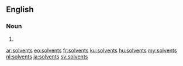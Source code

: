 ==English==

===Noun===
{{head|en|noun plural form}}

# {{plural of|solvent|lang=en}}

[[ar:solvents]]
[[eo:solvents]]
[[fr:solvents]]
[[ku:solvents]]
[[hu:solvents]]
[[my:solvents]]
[[nl:solvents]]
[[ja:solvents]]
[[sv:solvents]]